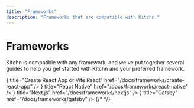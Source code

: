 ```yaml
---
title: "Frameworks"
description: "Frameworks that are compatible with Kitchn."
---
```



# Frameworks

Kitchn is compatible with any framework, and we've put together several guides to help you get started with Kitchn and your preferred framework.

<Cards>
  <Card icon={<RiReactjsLine size={30} />} title="Create React App or Vite React" href="/docs/frameworks/create-react-app" />
  <Card icon={<RiReactjsLine size={30} />} title="React Native" href="/docs/frameworks/react-native" />
  <Card icon={<RiNextjsLine size={30} />} title="Next.js" href="/docs/frameworks/nextjs" />
  <Card icon={<RiGatsbyLine size={30} />} title="Gatsby" href="/docs/frameworks/gatsby" />
  {/* <Card title="Blitz.js (comming soon)" href="/docs/frameworks/blitzjs" />
  <Card title="Redwood.js (comming soon)" href="/docs/frameworks/redwoodjs" />
  <Card title="Meteor (comming soon)" href="/docs/frameworks/meteor" /> */}
</Cards>
